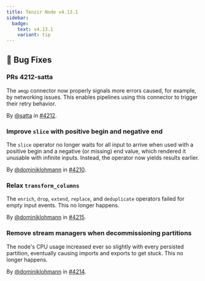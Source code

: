 ```yaml
---
title: Tenzir Node v4.13.1
sidebar:
  badge:
    text: v4.13.1
    variant: tip
---
```


## 🐛 Bug Fixes

### PRs 4212-satta

The `amqp` connector now properly signals more errors caused, for example, by
networking issues. This enables pipelines using this connector to trigger their
retry behavior.

By [@satta](https://github.com/satta) in [#4212](https://github.com/tenzir/tenzir/pull/4212).

### Improve `slice` with positive begin and negative end

The `slice` operator no longer waits for all input to arrive when used with a
positive begin and a negative (or missing) end value, which rendered it unusable
with infinite inputs. Instead, the operator now yields results earlier.

By [@dominiklohmann](https://github.com/dominiklohmann) in [#4210](https://github.com/tenzir/tenzir/pull/4210).

### Relax `transform_columns`

The `enrich`, `drop`, `extend`, `replace`, and `deduplicate` operators failed
for empty input events. This no longer happens.

By [@dominiklohmann](https://github.com/dominiklohmann) in [#4215](https://github.com/tenzir/tenzir/pull/4215).

### Remove stream managers when decommissioning partitions

The node's CPU usage increased ever so slightly with every persisted partition,
eventually causing imports and exports to get stuck. This no longer happens.

By [@dominiklohmann](https://github.com/dominiklohmann) in [#4214](https://github.com/tenzir/tenzir/pull/4214).